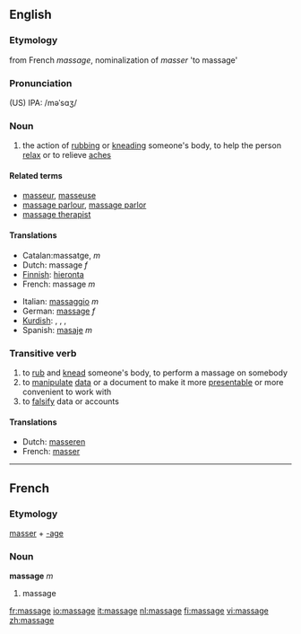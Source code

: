 ==English==
===Etymology===
from French ''massage'', nominalization of ''masser'' 'to massage'
===Pronunciation===
(US) IPA: /məˈsɑʒ/
===Noun===
{{wikipedia}}
{{en-noun}}
#the action of [[rub]]bing or [[knead]]ing someone's body, to help the person [[relax]] or to relieve [[ache]]s

====Related terms====
*[[masseur]], [[masseuse]]
*[[massage parlour]], [[massage parlor]]
*[[massage therapist]]

====Translations====
{{top}}
*Catalan:massatge, ''m''
*Dutch: massage ''f''
*[[Finnish]]: [[hieronta]]
*French: massage ''m''
{{mid}}
*Italian: [[massaggio]] ''m''
*German: [[massage]] ''f''
*[[Kurdish]]: {{trad|ku|gemirandin}} {{f}}, {{trad|ku|perixandin}} {{f}}, {{trad|ku|mistdan}} {{f}}, {{trad|ku|masaj}} {{f}}
*Spanish: [[masaje]] ''m''
{{bottom}}

===Transitive verb===
{{en-verb|massag|ing}}

#to [[rub]] and [[knead]] someone's body, to perform a massage on somebody
#to [[manipulate]] [[data]] or a document to make it more [[presentable]] or more convenient to work with
#to [[falsify]] data or accounts

====Translations====
*Dutch: [[masseren]]
*French: [[masser]]

----
==French==
===Etymology===
[[masser]] + [[-age]]

===Noun===
'''massage''' ''m''

# massage

[[fr:massage]]
[[io:massage]]
[[it:massage]]
[[nl:massage]]
[[fi:massage]]
[[vi:massage]]
[[zh:massage]]